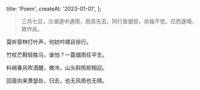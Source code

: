   title: 'Poem',
  createAt: '2023-01-01',
};

> 三月七日，沙湖道中遇雨，雨具先去，同行皆狼狈，余独不觉。已而遂晴，故作此。

莫听穿林打叶声，何妨吟啸且徐行。

竹杖芒鞋轻胜马，谁怕？一蓑烟雨任平生。

料峭春风吹酒醒，微冷，山头斜照却相迎。

回首向来萧瑟处，归去，也无风雨也无晴。

